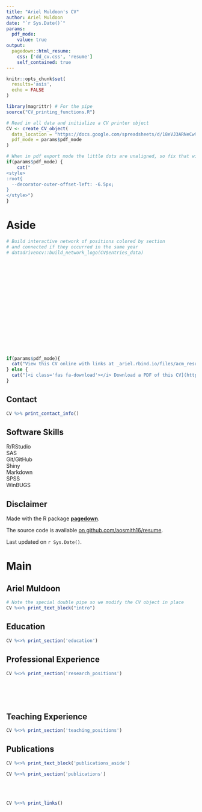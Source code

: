 ```yaml
---
title: "Ariel Muldoon's CV"
author: Ariel Muldoon
date: "`r Sys.Date()`"
params:
  pdf_mode:
    value: true
output:
  pagedown::html_resume:
    css: ['dd_cv.css', 'resume']
    self_contained: true
---
```


```r
knitr::opts_chunk$set(
  results='asis', 
  echo = FALSE
)

library(magrittr) # For the pipe
source("CV_printing_functions.R")

# Read in all data and initialize a CV printer object
CV <- create_CV_object(
  data_location = "https://docs.google.com/spreadsheets/d/18eVJ3ARNeCw99B9rX7zfwrh4-c2v_6BaOEPrjGOGNhc/",  
  pdf_mode = params$pdf_mode
)

```


```r
# When in pdf export mode the little dots are unaligned, so fix that with some conditional CSS.
if(params$pdf_mode) {
    cat("
<style>
:root{
  --decorator-outer-offset-left: -6.5px;
}
</style>")
}
```


Aside
================================================================================

```r
# Build interactive network of positions colored by section
# and connected if they occurred in the same year
# datadrivencv::build_network_logo(CV$entries_data)
```

<!-- These breaks are only if have no picture -->
<br>
<br>
<br>
<br>
<br>
<br>
<br>
<br>
<br>
<br>
<br>
<br>
<br>
<br>


```r
if(params$pdf_mode){
  cat("View this CV online with links at _ariel.rbind.io/files/acm_resume.html_")
} else {
  cat("[<i class='fas fa-download'></i> Download a PDF of this CV](https://github.com/aosmith16/resume/raw/master/acm_resume.pdf)")
}
```

Contact {#contact}
--------------------------------------------------------------------------------

```r
CV %>% print_contact_info()
```



<!-- Language Skills {#skills} -->
<!-- -------------------------------------------------------------------------------- -->

<!-- ```{r} -->
<!-- CV %>% print_skill_bars() -->
<!-- ``` -->

Software Skills {#software}
--------------------------------------------------------------------------------

R/RStudio  
SAS  
Git/GitHub  
Shiny  
Markdown  
SPSS  
WinBUGS  


Disclaimer {#disclaimer}
--------------------------------------------------------------------------------

Made with the R package [**pagedown**](https://github.com/rstudio/pagedown). 

The source code is available [on github.com/aosmith16/resume](https://github.com/aosmith16/resume).

Last updated on `r Sys.Date()`.



Main
================================================================================

Ariel Muldoon {#title}
--------------------------------------------------------------------------------

```r
# Note the special double pipe so we modify the CV object in place
CV %<>% print_text_block("intro") 
```



Education {data-icon=graduation-cap data-concise=true}
--------------------------------------------------------------------------------

```r
CV %<>% print_section('education')
```



Professional Experience {data-icon=suitcase}
--------------------------------------------------------------------------------

```r
CV %<>% print_section('research_positions')
```

<!-- These breaks just force a new page so section doesnt get cut off -->
<br>
<br>
<br>

Teaching Experience {data-icon=chalkboard-teacher}
--------------------------------------------------------------------------------

```r
CV %<>% print_section('teaching_positions')
```



Publications {data-icon=file}
--------------------------------------------------------------------------------

::: aside
```r
CV %<>% print_text_block('publications_aside')
```
:::

```r
CV %<>% print_section('publications')
```

<br>
<br>

```r
CV %<>% print_links()
```
